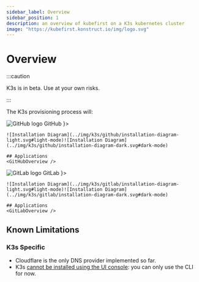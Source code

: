 ```yaml
---
sidebar_label: Overview
sidebar_position: 1
description: an overview of kubefirst on a K3s kubernetes cluster
image: "https://kubefirst.konstruct.io/img/logo.svg"
---
```



<div class="cloud_logo">
  <K3sLogo width="200px" alt="K3s Logo" />
</div>

# Overview

:::caution

K3s is in beta. Use at your own risks.

:::

The K3s provisioning process will:
<CommonProvisionProcess firstitem="Create a Kubernetes management cluster with K3s."/>

<Tabs groupId="git_provider" defaultValue="github" queryString>
  <TabItem value="github" attributes={{ className: styles.github }} label={ <div className="git-tab"> <img src="https://assets.kubefirst.com/console/github.svg" alt="GitHub logo" /> <span>GitHub</span></div> }>

    ![Installation Diagram](../img/k3s/github/installation-diagram-light.svg#light-mode)![Installation Diagram](../img/k3s/github/installation-diagram-dark.svg#dark-mode)

    ## Applications
    <GitHubOverview />
  </TabItem>
  <TabItem value="gitlab" attributes={{ className: styles.gitlab }} label={ <div className="git-tab"> <img src="https://assets.kubefirst.com/console/gitlab.svg" alt="GitLab logo" /> <span>GitLab</span></div> }>

    ![Installation Diagram](../img/k3s/gitlab/installation-diagram-light.svg#light-mode)![Installation Diagram](../img/k3s/gitlab/installation-diagram-dark.svg#dark-mode)

    ## Applications
    <GitLabOverview />
  </TabItem>
</Tabs>

## Known Limitations

<KnownLimitations />

### K3s Specific

- Cloudflare is the only DNS provider implemented so far.
- K3s [cannot be installed using the UI console](https://github.com/kubefirst/kubefirst/issues/2147): you can only use the CLI for now.
